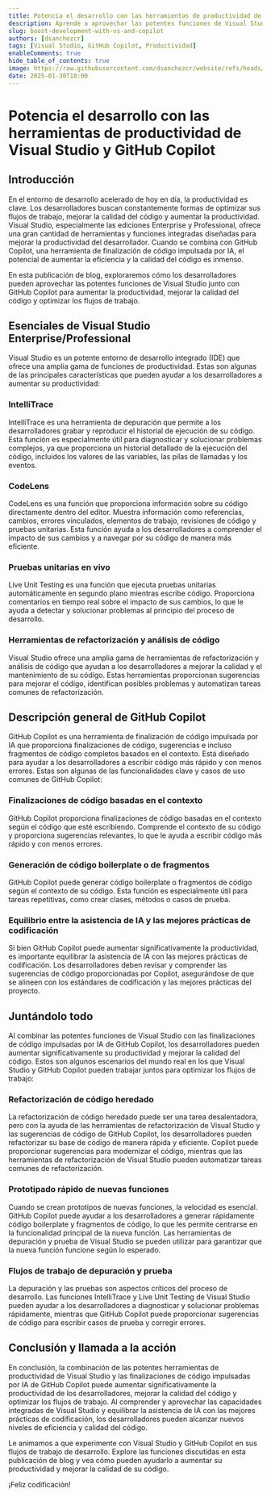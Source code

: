 ```yaml
---
title: Potencia el desarrollo con las herramientas de productividad de Visual Studio y GitHub Copilot
description: Aprende a aprovechar las potentes funciones de Visual Studio junto con GitHub Copilot para aumentar la productividad, mejorar la calidad del código y optimizar los flujos de trabajo.
slug: boost-development-with-vs-and-copilot
authors: [dsanchezcr]
tags: [Visual Studio, GitHub Copilot, Productividad]
enableComments: true
hide_table_of_contents: true
image: https://raw.githubusercontent.com/dsanchezcr/website/refs/heads/main/static/img/blog/2025-01-30-BoostDevelopmentWithVSAndCopilot/VSAndCopilot.jpg
date: 2025-01-30T18:00
---
```


# Potencia el desarrollo con las herramientas de productividad de Visual Studio y GitHub Copilot

## Introducción

En el entorno de desarrollo acelerado de hoy en día, la productividad es clave. Los desarrolladores buscan constantemente formas de optimizar sus flujos de trabajo, mejorar la calidad del código y aumentar la productividad. Visual Studio, especialmente las ediciones Enterprise y Professional, ofrece una gran cantidad de herramientas y funciones integradas diseñadas para mejorar la productividad del desarrollador. Cuando se combina con GitHub Copilot, una herramienta de finalización de código impulsada por IA, el potencial de aumentar la eficiencia y la calidad del código es inmenso.

En esta publicación de blog, exploraremos cómo los desarrolladores pueden aprovechar las potentes funciones de Visual Studio junto con GitHub Copilot para aumentar la productividad, mejorar la calidad del código y optimizar los flujos de trabajo.

## Esenciales de Visual Studio Enterprise/Professional

Visual Studio es un potente entorno de desarrollo integrado (IDE) que ofrece una amplia gama de funciones de productividad. Estas son algunas de las principales características que pueden ayudar a los desarrolladores a aumentar su productividad:

### IntelliTrace

IntelliTrace es una herramienta de depuración que permite a los desarrolladores grabar y reproducir el historial de ejecución de su código. Esta función es especialmente útil para diagnosticar y solucionar problemas complejos, ya que proporciona un historial detallado de la ejecución del código, incluidos los valores de las variables, las pilas de llamadas y los eventos.

### CodeLens

CodeLens es una función que proporciona información sobre su código directamente dentro del editor. Muestra información como referencias, cambios, errores vinculados, elementos de trabajo, revisiones de código y pruebas unitarias. Esta función ayuda a los desarrolladores a comprender el impacto de sus cambios y a navegar por su código de manera más eficiente.

### Pruebas unitarias en vivo

Live Unit Testing es una función que ejecuta pruebas unitarias automáticamente en segundo plano mientras escribe código. Proporciona comentarios en tiempo real sobre el impacto de sus cambios, lo que le ayuda a detectar y solucionar problemas al principio del proceso de desarrollo.

### Herramientas de refactorización y análisis de código

Visual Studio ofrece una amplia gama de herramientas de refactorización y análisis de código que ayudan a los desarrolladores a mejorar la calidad y el mantenimiento de su código. Estas herramientas proporcionan sugerencias para mejorar el código, identifican posibles problemas y automatizan tareas comunes de refactorización.

## Descripción general de GitHub Copilot

GitHub Copilot es una herramienta de finalización de código impulsada por IA que proporciona finalizaciones de código, sugerencias e incluso fragmentos de código completos basados en el contexto. Está diseñado para ayudar a los desarrolladores a escribir código más rápido y con menos errores. Estas son algunas de las funcionalidades clave y casos de uso comunes de GitHub Copilot:

### Finalizaciones de código basadas en el contexto

GitHub Copilot proporciona finalizaciones de código basadas en el contexto según el código que esté escribiendo. Comprende el contexto de su código y proporciona sugerencias relevantes, lo que le ayuda a escribir código más rápido y con menos errores.

### Generación de código boilerplate o de fragmentos

GitHub Copilot puede generar código boilerplate o fragmentos de código según el contexto de su código. Esta función es especialmente útil para tareas repetitivas, como crear clases, métodos o casos de prueba.

### Equilibrio entre la asistencia de IA y las mejores prácticas de codificación

Si bien GitHub Copilot puede aumentar significativamente la productividad, es importante equilibrar la asistencia de IA con las mejores prácticas de codificación. Los desarrolladores deben revisar y comprender las sugerencias de código proporcionadas por Copilot, asegurándose de que se alineen con los estándares de codificación y las mejores prácticas del proyecto.

## Juntándolo todo

Al combinar las potentes funciones de Visual Studio con las finalizaciones de código impulsadas por IA de GitHub Copilot, los desarrolladores pueden aumentar significativamente su productividad y mejorar la calidad del código. Estos son algunos escenarios del mundo real en los que Visual Studio y GitHub Copilot pueden trabajar juntos para optimizar los flujos de trabajo:

### Refactorización de código heredado

La refactorización de código heredado puede ser una tarea desalentadora, pero con la ayuda de las herramientas de refactorización de Visual Studio y las sugerencias de código de GitHub Copilot, los desarrolladores pueden refactorizar su base de código de manera rápida y eficiente. Copilot puede proporcionar sugerencias para modernizar el código, mientras que las herramientas de refactorización de Visual Studio pueden automatizar tareas comunes de refactorización.

### Prototipado rápido de nuevas funciones

Cuando se crean prototipos de nuevas funciones, la velocidad es esencial. GitHub Copilot puede ayudar a los desarrolladores a generar rápidamente código boilerplate y fragmentos de código, lo que les permite centrarse en la funcionalidad principal de la nueva función. Las herramientas de depuración y prueba de Visual Studio se pueden utilizar para garantizar que la nueva función funcione según lo esperado.

### Flujos de trabajo de depuración y prueba

La depuración y las pruebas son aspectos críticos del proceso de desarrollo. Las funciones IntelliTrace y Live Unit Testing de Visual Studio pueden ayudar a los desarrolladores a diagnosticar y solucionar problemas rápidamente, mientras que GitHub Copilot puede proporcionar sugerencias de código para escribir casos de prueba y corregir errores.

## Conclusión y llamada a la acción

En conclusión, la combinación de las potentes herramientas de productividad de Visual Studio y las finalizaciones de código impulsadas por IA de GitHub Copilot puede aumentar significativamente la productividad de los desarrolladores, mejorar la calidad del código y optimizar los flujos de trabajo. Al comprender y aprovechar las capacidades integradas de Visual Studio y equilibrar la asistencia de IA con las mejores prácticas de codificación, los desarrolladores pueden alcanzar nuevos niveles de eficiencia y calidad del código.

Le animamos a que experimente con Visual Studio y GitHub Copilot en sus flujos de trabajo de desarrollo. Explore las funciones discutidas en esta publicación de blog y vea cómo pueden ayudarlo a aumentar su productividad y mejorar la calidad de su código.

¡Feliz codificación!
